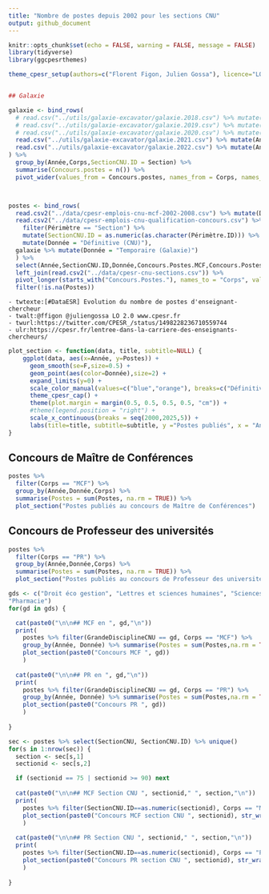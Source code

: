 ```yaml
---
title: "Nombre de postes depuis 2002 pour les sections CNU"
output: github_document
---
```


```r
knitr::opts_chunk$set(echo = FALSE, warning = FALSE, message = FALSE)
library(tidyverse)
library(ggcpesrthemes)

theme_cpesr_setup(authors=c("Florent Figon, Julien Gossa"), licence="LO 2.0", source = "DGRH A1-1")


## Galaxie

galaxie <- bind_rows(
  # read.csv("../utils/galaxie-excavator/galaxie.2018.csv") %>% mutate(Année = 2018),
  # read.csv("../utils/galaxie-excavator/galaxie.2019.csv") %>% mutate(Année = 2019),
  # read.csv("../utils/galaxie-excavator/galaxie.2020.csv") %>% mutate(Année = 2020),
  read.csv("../utils/galaxie-excavator/galaxie.2021.csv") %>% mutate(Année = 2021),
  read.csv("../utils/galaxie-excavator/galaxie.2022.csv") %>% mutate(Année = 2022)
) %>%
  group_by(Année,Corps,SectionCNU.ID = Section) %>%
  summarise(Concours.postes = n()) %>%
  pivot_wider(values_from = Concours.postes, names_from = Corps, names_prefix = "Concours.Postes.") 



postes <- bind_rows(
  read.csv2("../data/cpesr-emplois-cnu-mcf-2002-2008.csv") %>% mutate(Donnée = "Définitive (CNU)"),
  read.csv2("../data/cpesr-emplois-cnu-qualification-concours.csv") %>% 
    filter(Périmètre == "Section") %>%
    mutate(SectionCNU.ID = as.numeric(as.character(Périmètre.ID))) %>%
    mutate(Donnée = "Définitive (CNU)"),
  galaxie %>% mutate(Donnée = "Temporaire (Galaxie)")
  ) %>% 
  select(Année,SectionCNU.ID,Donnée,Concours.Postes.MCF,Concours.Postes.PR) %>%
  left_join(read.csv2("../data/cpesr-cnu-sections.csv")) %>%
  pivot_longer(starts_with("Concours.Postes."), names_to = "Corps", values_to = "Postes", names_prefix = "Concours.Postes.") %>%
  filter(!is.na(Postes))
```

```
- twtexte:[#DataESR] Evolution du nombre de postes d'enseignant-chercheur
- twalt:@ffigon @juliengossa LO 2.0 www.cpesr.fr
- twurl:https://twitter.com/CPESR_/status/1498228236710559744
- ulr:https://cpesr.fr/lentree-dans-la-carriere-des-enseignants-chercheurs/
```


```r
plot_section <- function(data, title, subtitle=NULL) {
    ggplot(data, aes(x=Année, y=Postes)) + 
      geom_smooth(se=F,size=0.5) + 
      geom_point(aes(color=Donnée),size=2) + 
      expand_limits(y=0) +
      scale_color_manual(values=c("blue","orange"), breaks=c("Définitive (CNU)","Temporaire (Galaxie)")) +
      theme_cpesr_cap() + 
      theme(plot.margin = margin(0.5, 0.5, 0.5, 0.5, "cm")) +
      #theme(legend.position = "right") +
      scale_x_continuous(breaks = seq(2000,2025,5)) +
      labs(title=title, subtitle=subtitle, y ="Postes publiés", x = "Année") 
}
```


## Concours de Maître de Conférences

```r
postes %>%
  filter(Corps == "MCF") %>%
  group_by(Année,Donnée,Corps) %>%
  summarise(Postes = sum(Postes, na.rm = TRUE)) %>%
  plot_section("Postes publiés au concours de Maître de Conférences")
```

## Concours de Professeur des universités

```r
postes %>%
  filter(Corps == "PR") %>%
  group_by(Année,Donnée,Corps) %>%
  summarise(Postes = sum(Postes, na.rm = TRUE)) %>%
  plot_section("Postes publiés au concours de Professeur des universités") 
```


```r
gds <- c("Droit éco gestion", "Lettres et sciences humaines", "Sciences et techniques", 
"Pharmacie")
for(gd in gds) {

  cat(paste0("\n\n## MCF en ", gd,"\n"))
  print(
    postes %>% filter(GrandeDisciplineCNU == gd, Corps == "MCF") %>% 
    group_by(Année, Donnée) %>% summarise(Postes = sum(Postes,na.rm = TRUE)) %>%
    plot_section(paste0("Concours MCF ", gd))
    )
  
  cat(paste0("\n\n## PR en ", gd,"\n"))
  print(
    postes %>% filter(GrandeDisciplineCNU == gd, Corps == "PR") %>% 
    group_by(Année, Donnée) %>% summarise(Postes = sum(Postes,na.rm = TRUE)) %>%
    plot_section(paste0("Concours PR ", gd))
    )
  
}
```

```r
sec <- postes %>% select(SectionCNU, SectionCNU.ID) %>% unique()
for(s in 1:nrow(sec)) {
  section <- sec[s,1]
  sectionid <- sec[s,2]

  if (sectionid == 75 | sectionid >= 90) next
  
  cat(paste0("\n\n## MCF Section CNU ", sectionid," ", section,"\n"))
  print(
    postes %>% filter(SectionCNU.ID==as.numeric(sectionid), Corps == "MCF") %>% 
    plot_section(paste0("Concours MCF section CNU ", sectionid), str_wrap(section,80))
    )
  
  cat(paste0("\n\n## PR Section CNU ", sectionid," ", section,"\n"))
  print(
    postes %>% filter(SectionCNU.ID==as.numeric(sectionid), Corps == "PR") %>% 
    plot_section(paste0("Concours PR section CNU ", sectionid), str_wrap(section,80))
    )
  
}
```